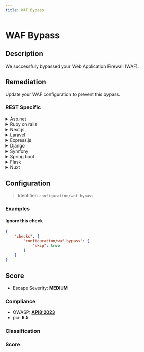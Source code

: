 ```yaml
---
title: WAF Bypass
---
```


# WAF Bypass

## Description

We successfuly bypassed your Web Application Firewall (WAF).


## Remediation

Update your WAF configuration to prevent this bypass.



### REST Specific

<details>
    <summary>Asp.net</summary>

Ensure that your ASP.NET application has custom error pages configured to prevent detailed error information from being exposed. Implement request validation and encode output to prevent XSS attacks.

</details>

<details>
    <summary>Ruby on rails</summary>

Use Rails built-in protection mechanisms such as strong parameters and CSRF protection. Regularly update Rails to the latest version to benefit from security patches.

</details>

<details>
    <summary>Next.js</summary>

Apply rate limiting and implement proper input validation in your Next.js API routes. Keep dependencies up to date and use secure headers.

</details>

<details>
    <summary>Laravel</summary>

Use Laravel's built-in security features like CSRF tokens, validation, and escaping output. Regularly update Laravel and its dependencies.

</details>

<details>
    <summary>Express.js</summary>

Implement helmet for setting various HTTP headers and use express-rate-limit to help protect against brute-force attacks. Validate and sanitize user input.

</details>

<details>
    <summary>Django</summary>

Use Django's built-in security features such as middleware for clickjacking protection, and ensure DEBUG is set to False in production.

</details>

<details>
    <summary>Symfony</summary>

Leverage Symfony's security components like CSRF protection and use the latest stable version of Symfony for security fixes.

</details>

<details>
    <summary>Spring boot</summary>

Secure Spring Boot applications by using Spring Security, enabling CSRF protection, and configuring method-level security.

</details>

<details>
    <summary>Flask</summary>

Utilize Flask extensions like Flask-WTF for CSRF protection and Flask-Talisman for setting security headers. Always escape data before rendering it.

</details>

<details>
    <summary>Nuxt</summary>

Ensure that Nuxt.js is configured to use HTTPS, set HTTP headers correctly, and validate and sanitize user inputs on both client and server sides.

</details>

## Configuration

> Identifier: `configuration/waf_bypass`



### Examples



#### Ignore this check

```json
{
    "checks": {
        "configuration/waf_bypass": {
            "skip": true
        }
    }
}
```




## Score

- Escape Severity: **<span className="medium-severity">MEDIUM</span>**

### Compliance

- OWASP: **[API8:2023](https://github.com/OWASP/API-Security/blob/master/editions/2023/en/0xa8-security-misconfiguration.md)**
- pci: **6.5**







### Classification






### Score




